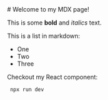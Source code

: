 
<DocsLayout>
# Welcome to my MDX page!
 
This is some **bold** and _italics_ text.
 
This is a list in markdown:
 
- One
- Two
- Three
 
Checkout my React component:

```
 npx run dev
```
</DocsLayout>